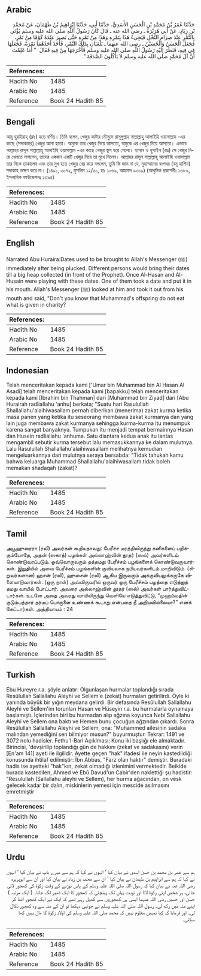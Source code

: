 ## Arabic


<div dir="rtl" lang="ar" style={{fontSize:'larger',backgroundColor:'#f8f9fa',padding:20}}>
حَدَّثَنَا عُمَرُ بْنُ مُحَمَّدِ بْنِ الْحَسَنِ الأَسَدِيُّ، حَدَّثَنَا أَبِي، حَدَّثَنَا إِبْرَاهِيمُ بْنُ طَهْمَانَ، عَنْ مُحَمَّدِ بْنِ زِيَادٍ، عَنْ أَبِي هُرَيْرَةَ ـ رضى الله عنه ـ قَالَ كَانَ رَسُولُ اللَّهِ صلى الله عليه وسلم يُؤْتَى بِالتَّمْرِ عِنْدَ صِرَامِ النَّخْلِ فَيَجِيءُ هَذَا بِتَمْرِهِ وَهَذَا مِنْ تَمْرِهِ حَتَّى يَصِيرَ عِنْدَهُ كَوْمًا مِنْ تَمْرٍ، فَجَعَلَ الْحَسَنُ وَالْحُسَيْنُ ـ رضى الله عنهما ـ يَلْعَبَانِ بِذَلِكَ التَّمْرِ، فَأَخَذَ أَحَدُهُمَا تَمْرَةً، فَجَعَلَهَا فِي فِيهِ، فَنَظَرَ إِلَيْهِ رَسُولُ اللَّهِ صلى الله عليه وسلم فَأَخْرَجَهَا مِنْ فِيهِ فَقَالَ ‏ "‏ أَمَا عَلِمْتَ أَنَّ آلَ مُحَمَّدٍ صلى الله عليه وسلم لاَ يَأْكُلُونَ الصَّدَقَةَ ‏"‏‏.‏
</div>
<div style={{backgroundColor:'#f8f9fa',padding:20, marginBottom: 10}}><table> <thead> <tr> <th>References:</th> <th></th> </tr> </thead> <tbody><tr><td>Hadith No</td><td>1485</td></tr><tr><td>Arabic No</td><td>1485</td></tr><tr><td>Reference</td><td>Book 24 Hadith 85</td></tr></tbody></table></div>

## Bengali


<div dir="ltr" lang="bn" style={{fontSize:'larger',backgroundColor:'#f8f9fa',padding:20}}>
আবূ হুরাইরাহ্ (রাঃ) হতে বর্ণিত। তিনি বলেন, খেজুর কাটার মৌসুমে রাসূলুল্লাহ সাল্লাল্লাহু আলাইহি ওয়াসাল্লাম -এর কাছে (সদাকাহর) খেজুর আনা হতো। অমুকে তার খেজুর নিয়ে আসতো, অমুকে এর খেজুর নিয়ে আসতো। এভাবে আল্লাহর রাসূল সাল্লাল্লাহু আলাইহি ওয়াসাল্লাম -এর কাছে খেজুর স্তূপ হয়ে গেলো। হাসান ও হুসাইন (রাঃ) সে খেজুর নিয়ে খেলতে লাগলেন, তাদের একজন একটি খেজুর নিয়ে তা মুখে দিলেন। আল্লাহর রাসূল সাল্লাল্লাহু আলাইহি ওয়াসাল্লাম তার দিকে তাকালেন এবং তার মুখ হতে খেজুর বের করে বললেন, তুমি কি জান না যে, মুহাম্মাদের বংশধর (বনূ হাশিম) সদাকাহ ভক্ষণ করে না। (১৪৯১, ৩০৭২, মুসলিম ১২/৫০, হাঃ ১০৬৯, আহমাদ ৯৩১৯) (আধুনিক প্রকাশনীঃ ১৩৮৯, ইসলামিক ফাউন্ডেশনঃ ১৩৯৫)
</div>
<div style={{backgroundColor:'#f8f9fa',padding:20, marginBottom: 10}}><table> <thead> <tr> <th>References:</th> <th></th> </tr> </thead> <tbody><tr><td>Hadith No</td><td>1485</td></tr><tr><td>Arabic No</td><td>1485</td></tr><tr><td>Reference</td><td>Book 24 Hadith 85</td></tr></tbody></table></div>

## English


<div dir="ltr" lang="en" style={{fontSize:'larger',backgroundColor:'#f8f9fa',padding:20}}>
Narrated Abu Huraira:Dates used to be brought to Allah's Messenger (ﷺ) immediately after being plucked. Different persons would bring their dates till a big heap collected (in front of the Prophet). Once Al-Hasan and Al-Husain were playing with these dates. One of them took a date and put it in his mouth. Allah's Messenger (ﷺ) looked at him and took it out from his mouth and said, "Don't you know that Muhammad's offspring do not eat what is given in charity?
</div>
<div style={{backgroundColor:'#f8f9fa',padding:20, marginBottom: 10}}><table> <thead> <tr> <th>References:</th> <th></th> </tr> </thead> <tbody><tr><td>Hadith No</td><td>1485</td></tr><tr><td>Arabic No</td><td>1485</td></tr><tr><td>Reference</td><td>Book 24 Hadith 85</td></tr></tbody></table></div>

## Indonesian


<div dir="ltr" lang="id" style={{fontSize:'larger',backgroundColor:'#f8f9fa',padding:20}}>
Telah menceritakan kepada kami ['Umar bin Muhammad bin Al Hasan Al Asadi] telah menceritakan kepada kami [bapakku] telah menceritakan kepada kami [Ibrahim bin Thahman] dari [Muhammad bin Ziyad] dari [Abu Hurairah radliallahu 'anhu] berkata; "Suatu hari Rasulullah Shallallahu'alaihiwasallam pernah diberikan (menerima) zakat kurma ketika masa panen yang ketika itu seseorang membawa zakat kurmanya dan yang lain juga membawa zakat kurmanya sehingga kurma-kurma itu menumpuk karena sangat banyaknya. Tumpukan itu menjadi tempat bermainnya Hasan dan Husein radliallahu 'anhuma. Satu diantara kedua anak itu lantas mengambil sebutir kurma tersebut lalu memasukkannya ke dalam mulutnya. Lalu Rasulullah Shallallahu'alaihiwasallam melihatnya kemudian mengeluarkannya dari mulutnya seraya bersabda: "Tidak tahukah kamu bahwa keluarga Muhammad Shallallahu'alaihiwasallam tidak boleh memakan shadaqah (zakat)?
</div>
<div style={{backgroundColor:'#f8f9fa',padding:20, marginBottom: 10}}><table> <thead> <tr> <th>References:</th> <th></th> </tr> </thead> <tbody><tr><td>Hadith No</td><td>1485</td></tr><tr><td>Arabic No</td><td>1485</td></tr><tr><td>Reference</td><td>Book 24 Hadith 85</td></tr></tbody></table></div>

## Tamil


<div dir="ltr" lang="ta" style={{fontSize:'larger',backgroundColor:'#f8f9fa',padding:20}}>
அபூஹுரைரா (ரலி) அவர்கள் கூறியதாவது: பேரீச்ச மரத்திலிருந்து கனிகளைப் பறிக்கும்போதே, அதன் (ஸகாத்) பழங்கள் அல்லாஹ்வின் தூதர் (ஸல்) அவர்களிடம் கொண்டுவரப்படும். ஒவ்வொருவரும் தத்தமது பேரீச்சம் பழங்களைக் கொண்டுவருவார்கள். இறுதியில் அவை பேரீச்சம் பழங்களின் குவியலாக நபியவர்களிடம் மாறிவிடும். (சிறுவர்களான) ஹசன் (ரலி), ஹுசைன் (ரலி) ஆகிய இருவரும் அக்குவியலுக்கருகே விளையாடுவார்கள். (ஒரு நாள்) அவ்விருவரில் ஒருவர் ஒரு பேரீச்சம் பழத்தை எடுத்துத் தமது வாயில் போட்டார். அவரை அல்லாஹ்வின் தூதர் (ஸல்) அவர்கள் பார்த்துவிட்டார்கள். உடனே அதை அவரது வாயிலிருந்து வெளியே எடுத்துவிட்டு, “முஹம்மதின் குடும்பத்தார் தர்மப் பொருளை உண்ணக் கூடாது என்பதை நீ அறியவில்லையா?” எனக் கேட்டார்கள். அத்தியாயம் : 24
</div>
<div style={{backgroundColor:'#f8f9fa',padding:20, marginBottom: 10}}><table> <thead> <tr> <th>References:</th> <th></th> </tr> </thead> <tbody><tr><td>Hadith No</td><td>1485</td></tr><tr><td>Arabic No</td><td>1485</td></tr><tr><td>Reference</td><td>Book 24 Hadith 85</td></tr></tbody></table></div>

## Turkish


<div dir="ltr" lang="tr" style={{fontSize:'larger',backgroundColor:'#f8f9fa',padding:20}}>
Ebu Hureyre r.a. şöyle anlatır: Olgunlaşan hurmalar toplandığı sırada Resûlullah Sallallahu Aleyhi ve Sellem'e (zekat) hurmaları getirilirdi. Öyle ki yanında büyük bir yığın meydana gelirdi. Bir defasında Resûlullah Sallallahu Aleyhi ve Sellem'im torunları Hasan ve Hüseyin r.a. bu hurmalarla oynamaya başlamıştı. İçlerinden biri bu hurmadan alıp ağzına koyunca Nebi Sallallahu Aleyhi ve Sellem ona baktı ve Hemen bunu çocuğun ağzından çıkardı. Sonra Resûlullah Sallallahu Aleyhi ve Sellem, ona: "Muhammed ailesinin sadaka malından yemediğini sen bilmiyor musun?" buyurmuştur. Tekrar: 1491 ve 3072 nolu hadisler. Fethu'l-Bari Açıklması: Konu iki başlığı ele almaktadır. Birincisi, 'devşirilip toplandığı gün de hak­kını (zekat ve sadakasını) verin [En'am 141] ayeti ile ilgilidir. Ayette geçen "hak" ifadesi ile neyin kastedildiği konusunda ihtilaf edilmiştir: İbn Abbas, "Farz olan haktır" demiştir. Buradaki hadis ise ayetteki "hak"kın, zekat olmadığı izlenimini vermektedir. Beikide burada kastedilen, Ahmed ve Ebû Davud'un Cabir'den naklettiği şu hadistir: "Resulullah (Sallallahu aleyhi ve Sellem), her hurma ağacından, on vesk gelecek kadar bir dalın, miskinlerin yemesi için mes­cide asılmasını emretmiştir
</div>
<div style={{backgroundColor:'#f8f9fa',padding:20, marginBottom: 10}}><table> <thead> <tr> <th>References:</th> <th></th> </tr> </thead> <tbody><tr><td>Hadith No</td><td>1485</td></tr><tr><td>Arabic No</td><td>1485</td></tr><tr><td>Reference</td><td>Book 24 Hadith 85</td></tr></tbody></table></div>

## Urdu


<div dir="rtl" lang="ur" style={{fontSize:'larger',backgroundColor:'#f8f9fa',padding:20}}>
ہم سے عمر بن محمد بن حسن اسدی نے بیان کیا ‘ انہوں نے کہا کہ ہم سے میرے باپ نے بیان کیا ‘ انہوں نے کہا کہ ہم سے ابراہیم بن طہمان نے بیان کیا ‘ ان سے محمد بن زیاد نے بیان کیا اور ان سے ابوہریرہ رضی اللہ عنہ نے بیان کیا کہ رسول اللہ صلی اللہ علیہ وسلم کے پاس توڑنے کے وقت زکوٰۃ کی کھجور لائی جاتی، ہر شخص اپنی زکوٰۃ لاتا اور نوبت یہاں تک پہنچتی کہ کھجور کا ایک ڈھیر لگ جاتا۔ ( ایک مرتبہ ) حسن اور حسین رضی اللہ عنہما ایسی ہی کھجوروں سے کھیل رہے تھے کہ ایک نے ایک کھجور اٹھا کر اپنے منہ میں رکھ لی۔ رسول اللہ صلی اللہ علیہ وسلم نے جونہی دیکھا تو ان کے منہ سے وہ کھجور نکال لی۔ اور فرمایا کہ کیا تمہیں معلوم نہیں کہ محمد صلی اللہ علیہ وسلم کی اولاد زکوٰۃ کا مال نہیں کھا سکتی۔
</div>
<div style={{backgroundColor:'#f8f9fa',padding:20, marginBottom: 10}}><table> <thead> <tr> <th>References:</th> <th></th> </tr> </thead> <tbody><tr><td>Hadith No</td><td>1485</td></tr><tr><td>Arabic No</td><td>1485</td></tr><tr><td>Reference</td><td>Book 24 Hadith 85</td></tr></tbody></table></div>